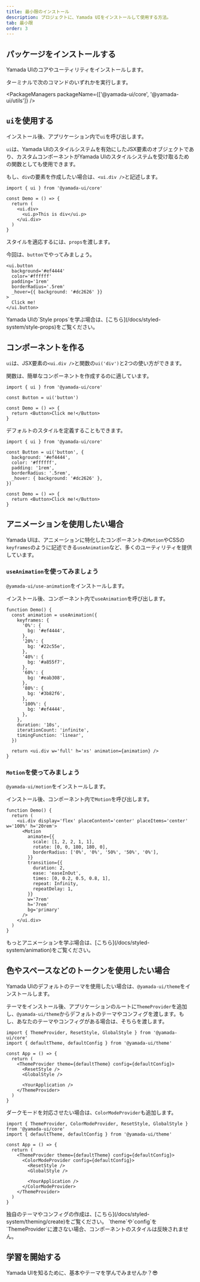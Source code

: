 ```yaml
---
title: 最小限のインストール
description: プロジェクトに、Yamada UIをインストールして使用する方法。
tab: 最小限
order: 3
---
```


## パッケージをインストールする

Yamada UIのコアやユーティリティをインストールします。

ターミナルで次のコマンドのいずれかを実行します。

<PackageManagers packageName={['@yamada-ui/core', '@yamada-ui/utils']} />

## `ui`を使用する

インストール後、アプリケーション内で`ui`を呼び出します。

`ui`は、Yamada UIのスタイルシステムを有効にしたJSX要素のオブジェクトであり、カスタムコンポーネントがYamada UIのスタイルシステムを受け取るための関数としても使用できます。

もし、`div`の要素を作成したい場合は、`<ui.div />`と記述します。

```tsx live=false
import { ui } from '@yamada-ui/core'

const Demo = () => {
  return (
    <ui.div>
      <ui.p>This is div</ui.p>
    </ui.div>
  )
}
```

スタイルを適応するには、`props`を渡します。

今回は、`button`でやってみましょう。

```tsx
<ui.button
  background='#ef4444'
  color='#ffffff'
  padding='1rem'
  borderRadius='.5rem'
  _hover={{ background: '#dc2626' }}
>
  Click me!
</ui.button>
```

<Alert status='info'>
  <AlertIcon />
  Yamada UIの`Style props`を学ぶ場合は、[こちら](/docs/styled-system/style-props)をご覧ください。
</Alert>

## コンポーネントを作る

`ui`は、JSX要素の`<ui.div />`と関数の`ui('div')`と2つの使い方ができます。

関数は、簡単なコンポーネントを作成するのに適しています。

```tsx live=false
import { ui } from '@yamada-ui/core'

const Button = ui('button')

const Demo = () => {
  return <Button>Click me!</Button>
}
```

デフォルトのスタイルを定義することもできます。

```tsx live=false
import { ui } from '@yamada-ui/core'

const Button = ui('button', {
  background: '#ef4444',
  color: '#ffffff',
  padding: '1rem',
  borderRadius: '.5rem',
  _hover: { background: '#dc2626' },
})

const Demo = () => {
  return <Button>Click me!</Button>
}
```

## アニメーションを使用したい場合

Yamada UIは、アニメーションに特化したコンポーネントの`Motion`やCSSの`keyframes`のように記述できる`useAnimation`など、多くのユーティリティを提供しています。

### `useAnimation`を使ってみましょう

`@yamada-ui/use-animation`をインストールします。

<PackageManagers packageName='@yamada-ui/use-animation' />

インストール後、コンポーネント内で`useAnimation`を呼び出します。

```tsx
function Demo() {
  const animation = useAnimation({
    keyframes: {
      '0%': {
        bg: '#ef4444',
      },
      '20%': {
        bg: '#22c55e',
      },
      '40%': {
        bg: '#a855f7',
      },
      '60%': {
        bg: '#eab308',
      },
      '80%': {
        bg: '#3b82f6',
      },
      '100%': {
        bg: '#ef4444',
      },
    },
    duration: '10s',
    iterationCount: 'infinite',
    timingFunction: 'linear',
  })

  return <ui.div w='full' h='xs' animation={animation} />
}
```

### `Motion`を使ってみましょう

`@yamada-ui/motion`をインストールします。

<PackageManagers packageName='@yamada-ui/motion' />

インストール後、コンポーネント内で`Motion`を呼び出します。

```tsx
function Demo() {
  return (
    <ui.div display='flex' placeContent='center' placeItems='center' w='100%' h='20rem'>
      <Motion
        animate={{
          scale: [1, 2, 2, 1, 1],
          rotate: [0, 0, 180, 180, 0],
          borderRadius: ['0%', '0%', '50%', '50%', '0%'],
        }}
        transition={{
          duration: 2,
          ease: 'easeInOut',
          times: [0, 0.2, 0.5, 0.8, 1],
          repeat: Infinity,
          repeatDelay: 1,
        }}
        w='7rem'
        h='7rem'
        bg='primary'
      />
    </ui.div>
  )
}
```

<Alert status='info'>
  <AlertIcon />
  もっとアニメーションを学ぶ場合は、[こちら](/docs/styled-system/animation)をご覧ください。
</Alert>

## 色やスペースなどのトークンを使用したい場合

Yamada UIのデフォルトのテーマを使用したい場合は、`@yamada-ui/theme`をインストールします。

<PackageManagers packageName='@yamada-ui/theme' />

テーマをインストール後、アプリケーションのルートに`ThemeProvider`を追加し、`@yamada-ui/theme`からデフォルトのテーマやコンフィグを渡します。もし、あなたのテーマやコンフィグがある場合は、そちらを渡します。

```tsx live=false
import { ThemeProvider, ResetStyle, GlobalStyle } from '@yamada-ui/core'
import { defaultTheme, defaultConfig } from '@yamada-ui/theme'

const App = () => {
  return (
    <ThemeProvider theme={defaultTheme} config={defaultConfig}>
      <ResetStyle />
      <GlobalStyle />

      <YourApplication />
    </ThemeProvider>
  )
}
```

ダークモードを対応させたい場合は、`ColorModeProvider`も追加します。

```tsx live=false
import { ThemeProvider, ColorModeProvider, ResetStyle, GlobalStyle } from '@yamada-ui/core'
import { defaultTheme, defaultConfig } from '@yamada-ui/theme'

const App = () => {
  return (
    <ThemeProvider theme={defaultTheme} config={defaultConfig}>
      <ColorModeProvider config={defaultConfig}>
        <ResetStyle />
        <GlobalStyle />

        <YourApplication />
      </ColorModeProvider>
    </ThemeProvider>
  )
}
```

<Alert status='info'>
  <AlertIcon />
  独自のテーマやコンフィグの作成は、[こちら](/docs/styled-system/theming/create)をご覧ください。
</Alert>

<Alert status='warning'>
  <AlertIcon />
  `theme`や`config`を`ThemeProvider`に渡さない場合、コンポーネントのスタイルは反映されません。
</Alert>

## 学習を開始する

Yamada UIを知るために、基本やテーマを学んでみませんか？😎

<CardContainer>
  <LinkCard href='/docs/getting-started/basics' />
  <LinkCard
    href='/docs/styled-system/theming'
    title='テーマについて学ぶ'
    description='Yamada UIのデフォルトのテーマを知り、色・フォント・その他のテーマの値を作成・変更する方法を学ぶ。'
  />
  <LinkCard
    href='/docs/components'
    title='コンポーネントを探索する'
    description='Yamada UIは、100以上の柔軟性が高いコンポーネントを提供しています。すべてのコンポーネントは、アニメーション・ダークモードをサポートしています。'
  />
  <LinkCard
    href='https://github.com/hirotomoyamada/yamada-ui'
    title='ソースコードを探索する'
    description='Yamada UIのパッケージ・ドキュメントサイトはオープンソースです。Yamada UIを気に入ったら、スターを付けてください。'
  />
</CardContainer>
